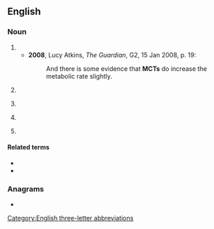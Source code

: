 ==English==

===Noun===
{{en-noun|~}}

# {{initialism of|en|medium-chain triglyceride}}
#* '''2008''', Lucy Atkins, ''The Guardian'', G2, 15 Jan 2008, p. 19:
#*: And there is some evidence that '''MCTs''' do increase the metabolic rate slightly.
# {{lb|en|aviation}} {{init of|[[maximum]] [[continuous]] [[thrust]]}}
# {{lb|en|aviation|travel}} {{initialism of|en|minimum connecting time}}
# {{lb|en|uncountable}} {{initialism of|en|monocrotaline}}
# {{lb|en|automotive}} {{initialism of|en|multi-clutch transmission}}

====Related terms====
{{sense|automotive}}
* {{l|en|DCT|gloss=dual clutch transmission}}
* {{l|en|CVT|gloss=continuously variable transmission}}

===Anagrams===
* {{anagrams|en|a=cmt|CMT|CTM|MTC|TCM|cmt|cmt.}}

[[Category:English three-letter abbreviations]]